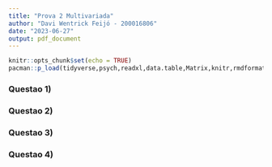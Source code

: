 ```yaml
---
title: "Prova 2 Multivariada"
author: "Davi Wentrick Feijó - 200016806"
date: "2023-06-27"
output: pdf_document
---
```


```r
knitr::opts_chunk$set(echo = TRUE)
pacman::p_load(tidyverse,psych,readxl,data.table,Matrix,knitr,rmdformats,CCA,yacca)
```


### Questao 1)


### Questao 2)


### Questao 3)


### Questao 4)






